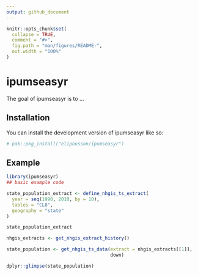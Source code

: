 ```yaml
---
output: github_document
---
```


<!-- README.md is generated from README.Rmd. Please edit that file -->

```r
knitr::opts_chunk$set(
  collapse = TRUE,
  comment = "#>",
  fig.path = "man/figures/README-",
  out.width = "100%"
)
```

# ipumseasyr

<!-- badges: start -->
<!-- badges: end -->

The goal of ipumseasyr is to ...

## Installation

You can install the development version of ipumseasyr like so:

``` r
# pak::pkg_install("elipousson/ipumseasyr")
```

## Example

```r
library(ipumseasyr)
## basic example code
```


```r
state_population_extract <- define_nhgis_ts_extract(
  year = seq(1990, 2010, by = 10),
  tables = "CL8",
  geography = "state"
)

state_population_extract
```


```r
nhgis_extracts <- get_nhgis_extract_history()

state_population <- get_nhgis_ts_data(extract = nhgis_extracts[[1]],
                                      down)

dplyr::glimpse(state_population)
```

